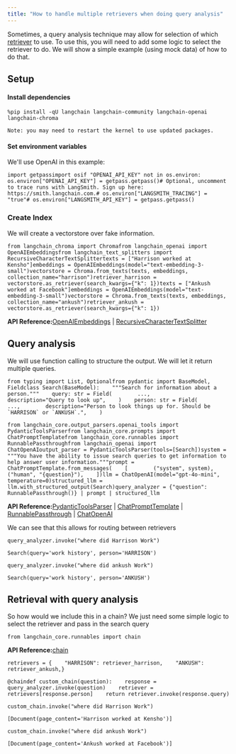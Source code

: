 ```yaml
---
title: "How to handle multiple retrievers when doing query analysis"
---
```


Sometimes, a query analysis technique may allow for selection of which [retriever](/oss/concepts/retrievers) to use. To use this, you will need to add some logic to select the retriever to do. We will show a simple example (using mock data) of how to do that.

## Setup

#### Install dependencies

```
%pip install -qU langchain langchain-community langchain-openai langchain-chroma
```

```
Note: you may need to restart the kernel to use updated packages.
```

#### Set environment variables

We'll use OpenAI in this example:

```
import getpassimport osif "OPENAI_API_KEY" not in os.environ:    os.environ["OPENAI_API_KEY"] = getpass.getpass()# Optional, uncomment to trace runs with LangSmith. Sign up here: https://smith.langchain.com.# os.environ["LANGSMITH_TRACING"] = "true"# os.environ["LANGSMITH_API_KEY"] = getpass.getpass()
```

### Create Index

We will create a vectorstore over fake information.

```
from langchain_chroma import Chromafrom langchain_openai import OpenAIEmbeddingsfrom langchain_text_splitters import RecursiveCharacterTextSplittertexts = ["Harrison worked at Kensho"]embeddings = OpenAIEmbeddings(model="text-embedding-3-small")vectorstore = Chroma.from_texts(texts, embeddings, collection_name="harrison")retriever_harrison = vectorstore.as_retriever(search_kwargs={"k": 1})texts = ["Ankush worked at Facebook"]embeddings = OpenAIEmbeddings(model="text-embedding-3-small")vectorstore = Chroma.from_texts(texts, embeddings, collection_name="ankush")retriever_ankush = vectorstore.as_retriever(search_kwargs={"k": 1})
```

**API Reference:**[OpenAIEmbeddings](https://python.langchain.com/api_reference/openai/embeddings/langchain_openai.embeddings.base.OpenAIEmbeddings.html) | [RecursiveCharacterTextSplitter](https://python.langchain.com/api_reference/text_splitters/character/langchain_text_splitters.character.RecursiveCharacterTextSplitter.html)

## Query analysis

We will use function calling to structure the output. We will let it return multiple queries.

```
from typing import List, Optionalfrom pydantic import BaseModel, Fieldclass Search(BaseModel):    """Search for information about a person."""    query: str = Field(        ...,        description="Query to look up",    )    person: str = Field(        ...,        description="Person to look things up for. Should be `HARRISON` or `ANKUSH`.",    )
```

```
from langchain_core.output_parsers.openai_tools import PydanticToolsParserfrom langchain_core.prompts import ChatPromptTemplatefrom langchain_core.runnables import RunnablePassthroughfrom langchain_openai import ChatOpenAIoutput_parser = PydanticToolsParser(tools=[Search])system = """You have the ability to issue search queries to get information to help answer user information."""prompt = ChatPromptTemplate.from_messages(    [        ("system", system),        ("human", "{question}"),    ])llm = ChatOpenAI(model="gpt-4o-mini", temperature=0)structured_llm = llm.with_structured_output(Search)query_analyzer = {"question": RunnablePassthrough()} | prompt | structured_llm
```

**API Reference:**[PydanticToolsParser](https://python.langchain.com/api_reference/core/output_parsers/langchain_core.output_parsers.openai_tools.PydanticToolsParser.html) | [ChatPromptTemplate](https://python.langchain.com/api_reference/core/prompts/langchain_core.prompts.chat.ChatPromptTemplate.html) | [RunnablePassthrough](https://python.langchain.com/api_reference/core/runnables/langchain_core.runnables.passthrough.RunnablePassthrough.html) | [ChatOpenAI](https://python.langchain.com/api_reference/openai/chat_models/langchain_openai.chat_models.base.ChatOpenAI.html)

We can see that this allows for routing between retrievers

```
query_analyzer.invoke("where did Harrison Work")
```

```
Search(query='work history', person='HARRISON')
```

```
query_analyzer.invoke("where did ankush Work")
```

```
Search(query='work history', person='ANKUSH')
```

## Retrieval with query analysis

So how would we include this in a chain? We just need some simple logic to select the retriever and pass in the search query

```
from langchain_core.runnables import chain
```

**API Reference:**[chain](https://python.langchain.com/api_reference/core/runnables/langchain_core.runnables.base.chain.html)

```
retrievers = {    "HARRISON": retriever_harrison,    "ANKUSH": retriever_ankush,}
```

```
@chaindef custom_chain(question):    response = query_analyzer.invoke(question)    retriever = retrievers[response.person]    return retriever.invoke(response.query)
```

```
custom_chain.invoke("where did Harrison Work")
```

```
[Document(page_content='Harrison worked at Kensho')]
```

```
custom_chain.invoke("where did ankush Work")
```

```
[Document(page_content='Ankush worked at Facebook')]
```
